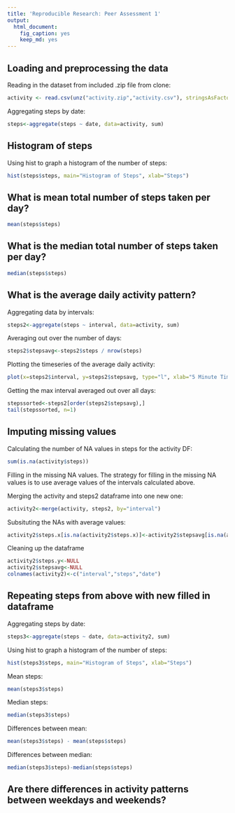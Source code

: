 ```yaml
---
title: 'Reproducible Research: Peer Assessment 1'
output:
  html_document:
    fig_caption: yes
    keep_md: yes
---
```



## Loading and preprocessing the data

Reading in the dataset from included .zip file from clone:

```r
activity <- read.csv(unz("activity.zip","activity.csv"), stringsAsFactors=FALSE, header=T, sep=",")

```

Aggregating steps by date:

```r
steps<-aggregate(steps ~ date, data=activity, sum)
````

## Histogram of steps
Using hist to graph a histogram of the number of steps:

```r
hist(steps$steps, main="Histogram of Steps", xlab="Steps")

```


## What is mean total number of steps taken per day?
```r
mean(steps$steps)
```
## What is the median total number of steps taken per day?
```r
median(steps$steps)
```



## What is the average daily activity pattern?
Aggregating data by intervals:
```r
steps2<-aggregate(steps ~ interval, data=activity, sum)
```
Averaging out over the number of days:
```r
steps2$stepsavg<-steps2$steps / nrow(steps)
```

Plotting the timeseries of the average daily activity:
```r
plot(x=steps2$interval, y=steps2$stepsavg, type="l", xlab="5 Minute Time Interval", ylab="Average Number of Steps", main="Average Number of Steps Taken\nAveraged Across All Days ")
```

Getting the max interval averaged out over all days:
```r
stepssorted<-steps2[order(steps2$stepsavg),]
tail(stepssorted, n=1)

```

## Imputing missing values
Calculating the number of NA values in steps for the activity DF:
```r
sum(is.na(activity$steps))
```

Filling in the missing NA values.  The strategy for filling in the missing NA values
is to use average values of the intervals calculated above.

Merging the activity and steps2 dataframe into one new one:
```r
activity2<-merge(activity, steps2, by="interval")
```

Subsituting the NAs with average values:
```r
activity2$steps.x[is.na(activity2$steps.x)]<-activity2$stepsavg[is.na(activity2$steps.x)]
```

Cleaning up the dataframe
```r
activity2$steps.y<-NULL
activity2$stepsavg<-NULL
colnames(activity2)<-c("interval","steps","date")
```
## Repeating steps from above with new filled in dataframe
Aggregating steps by date:

```r
steps3<-aggregate(steps ~ date, data=activity2, sum)
````

Using hist to graph a histogram of the number of steps:

```r
hist(steps3$steps, main="Histogram of Steps", xlab="Steps")

```

Mean steps:
```r
mean(steps3$steps)
```

Median steps:
```r
median(steps3$steps)
```

Differences between mean:
```r
mean(steps3$steps) - mean(steps$steps)
```

Differences between median:
```r
median(steps3$steps)-median(steps$steps)
```

## Are there differences in activity patterns between weekdays and weekends?



